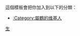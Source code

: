 {{Userbox-2
|border-c=#00FF80
|border-s=1
|id1-c=#00FFFF
|id1-s=12
|id1=[[生肖|鶴]]
|id2-c=#00FFFF
|id2=[[File:Lightmatter flamingo.jpg|45px|alt=]]
|info-c=#00FF80
|info-s=10
|info=這個用戶屬'''[[鶴]]'''。
}}
<includeonly>[[Category:屬鶴的维基人|{{PAGENAME}}]]</includeonly>
<noinclude>
<p style="clear: both; padding-top: 2em">
這個模板會把你加入到以下的分類：
*[[:Category:屬鶴的维基人]]
</p>

[[Category:星座生肖用戶框模板|生]]
</noinclude>